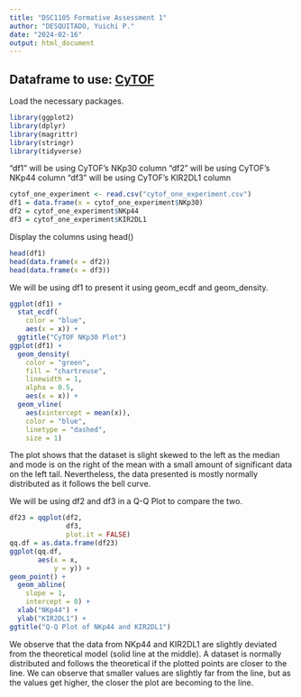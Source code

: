 ---
title: "DSC1105 Formative Assessment 1"
author: "DESQUITADO, Yuichi P."
date: "2024-02-16"
output: html_document
---

## Dataframe to use: [CyTOF](https://feuph.instructure.com/courses/30250/files/5488558?wrap=1)

Load the necessary packages.

```{r}
library(ggplot2)
library(dplyr)
library(magrittr)
library(stringr)
library(tidyverse)
```

"df1" will be using CyTOF's NKp30 column
"df2" will be using CyTOF's NKp44 column
"df3" will be using CyTOF's KIR2DL1 column

```{r}
cytof_one_experiment <- read.csv("cytof_one_experiment.csv")
df1 = data.frame(x = cytof_one_experiment$NKp30)
df2 = cytof_one_experiment$NKp44
df3 = cytof_one_experiment$KIR2DL1
```

Display the columns using head()

```{r}
head(df1)
head(data.frame(x = df2))
head(data.frame(x = df3))
```

We will be using df1 to present it using geom_ecdf and geom_density.

```{r}
ggplot(df1) + 
  stat_ecdf(
    color = "blue", 
    aes(x = x)) +
  ggtitle("CyTOF NKp30 Plot")
ggplot(df1) + 
  geom_density(
    color = "green", 
    fill = "chartreuse", 
    linewidth = 1, 
    alpha = 0.5, 
    aes(x = x)) + 
  geom_vline(
    aes(xintercept = mean(x)), 
    color = "blue", 
    linetype = "dashed", 
    size = 1)
```


The plot shows that the dataset is slight skewed to the left as the median and mode is on the right of the mean with a small amount of significant data on the left tail. Nevertheless, the data presented is mostly normally distributed as it follows the bell curve.

We will be using df2 and df3 in a Q-Q Plot to compare the two.

```{r}
df23 = qqplot(df2, 
              df3, 
              plot.it = FALSE)
qq.df = as.data.frame(df23)
ggplot(qq.df, 
       aes(x = x,
           y = y)) + 
geom_point() +
  geom_abline(
    slope = 1,
    intercept = 0) +
  xlab("NKp44") + 
  ylab("KIR2DL1") +
ggtitle("Q-Q Plot of NKp44 and KIR2DL1")
```

We observe that the data from NKp44 and KIR2DL1 are slightly deviated from the theoretical model (solid line at the middle). A dataset is normally distributed and follows the theoretical if the plotted points are closer to the line. We can observe that smaller values are slightly far from the line, but as the values get higher, the closer the plot are becoming to the line.